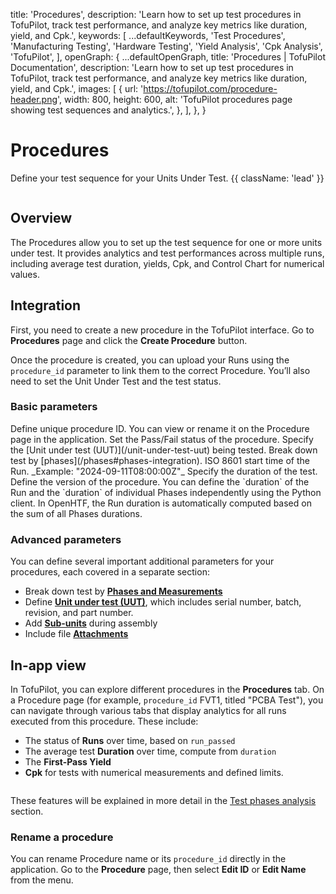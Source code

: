 
  title: 'Procedures',
  description:
    'Learn how to set up test procedures in TofuPilot, track test performance, and analyze key metrics like duration, yield, and Cpk.',
  keywords: [
    ...defaultKeywords,
    'Test Procedures',
    'Manufacturing Testing',
    'Hardware Testing',
    'Yield Analysis',
    'Cpk Analysis',
    'TofuPilot',
  ],
  openGraph: {
    ...defaultOpenGraph,
    title:
      'Procedures | TofuPilot Documentation',
    description:
      'Learn how to set up test procedures in TofuPilot, track test performance, and analyze key metrics like duration, yield, and Cpk.',
    images: [
      {
        url: 'https://tofupilot.com/procedure-header.png',
        width: 800,
        height: 600,
        alt: 'TofuPilot procedures page showing test sequences and analytics.',
      },
    ],
  },
}

# Procedures

Define your test sequence for your Units Under Test. {{ className: 'lead' }}

<Image src="/procedure-header.png" alt="" />

## Overview

The Procedures allow you to set up the test sequence for one or more units under test. It provides analytics and test performances across multiple runs, including average test duration, yields, Cpk, and Control Chart for numerical values.

## Integration

First, you need to create a new procedure in the TofuPilot interface. Go to **Procedures** page and click the **Create Procedure** button.

Once the procedure is created, you can upload your Runs using the `procedure_id` parameter to link them to the correct Procedure. You’ll also need to set the Unit Under Test and the test status.

### Basic parameters

<CodeGroup>
  <CodeGithub
    title="OpenHTF"
    branch="main"
    path="docs_tofupilot/procedures/openhtf/main.py"
  />

  <CodeGithub
    title="Vanilla Python"
    branch="main"
    path="docs_tofupilot/procedures/client/main.py"
  />
</CodeGroup>

<Properties>
  <Property name="procedure_id" type="str">
    Define unique procedure ID. You can view or rename it on the Procedure page in the application.
  </Property>
  <Property name="run_passed" type="bool">
    Set the Pass/Fail status of the procedure.
  </Property>
  <Property name="unit_under_test" type="array">
    Specify the [Unit under test (UUT)](/unit-under-test-uut) being tested.
  </Property>
  <Property name="phases" type="array (optional)">
      Break down test by [phases](/phases#phases-integration).
  </Property>
  <Property name="started_at" type="str (optional)">
    ISO 8601 start time of the Run. _Example: "2024-09-11T08:00:00Z"_
  </Property>
  <Property name="duration" type="timedelta (optional)">
    Specify the duration of the test.
  </Property>
  <Property name="procedure_version" type="str (optional)">
    Define the version of the procedure.
  </Property>
</Properties>

<Note>
    You can define the `duration` of the Run and the `duration` of individual Phases independently using the Python client. In OpenHTF, the Run duration is automatically computed based on the sum of all Phases durations.
</Note>


### Advanced parameters

You can define several important additional parameters for your procedures, each covered in a separate section:

- Break down test by **[Phases and Measurements](/phases)**
- Define **[Unit under test (UUT)](/unit-under-test-uut)**, which includes serial number, batch, revision, and part number.
- Add **[Sub-units](/sub-units)** during assembly
- Include file **[Attachments](/attachments)**

## In-app view

In TofuPilot, you can explore different procedures in the **Procedures** tab. On a Procedure page (for example, `procedure_id` FVT1, titled "PCBA Test"), you can navigate through various tabs that display analytics for all runs executed from this procedure. These include:

- The status of **Runs** over time, based on `run_passed`
- The average test **Duration** over time, compute from `duration`
- The **First-Pass Yield**
- **Cpk** for tests with numerical measurements and defined limits.

<Image src="/procedure-page1.png" alt="" />

These features will be explained in more detail in the [Test phases analysis](/analysis) section.


### Rename a procedure

You can rename Procedure name or its `procedure_id` directly in the application. Go to the **Procedure** page, then select **Edit ID** or **Edit Name** from the menu.

<Image src="/procedure-parameters.png" alt="" />
